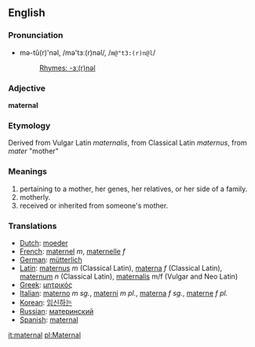 ==English==
===Pronunciation===
*mə-tû(r)'nəl, /mə'tɜː(r)nəl/, /<tt>m@"t3:(r)n@l</tt>/
*:[[Rhymes:English:-ɜː(r)nəl|Rhymes: -ɜː(r)nəl]]

===Adjective===
'''maternal'''

===Etymology===
Derived from Vulgar Latin ''maternalis'', from Classical Latin ''maternus'', from ''mater'' "mother"

===Meanings===

#pertaining to a mother, her genes, her relatives, or her side of a family.
#motherly.
#received or inherited from someone's mother.

===Translations===

*[[Dutch]]: [[moeder]]
*[[French]]: [[maternel]] ''m'', [[maternelle]] ''f''
*[[German]]: [[mütterlich]]
*[[Latin]]: [[maternus]] ''m'' (Classical Latin), [[materna]] ''f'' (Classical Latin), [[maternum]] ''n'' (Classical Latin), [[maternalis]] m/f (Vulgar and Neo Latin)
*[[Greek]]: [[μητρικός]]
*[[Italian]]: [[materno]] ''m sg.'', [[materni]] ''m pl.'', [[materna]] ''f sg.'', [[materne]] ''f pl.''
*[[Korean]]: [[임신하는]]
*[[Russian]]: [[материнский]]
*[[Spanish]]: [[maternal]]

[[it:maternal]]
[[pl:Maternal]]